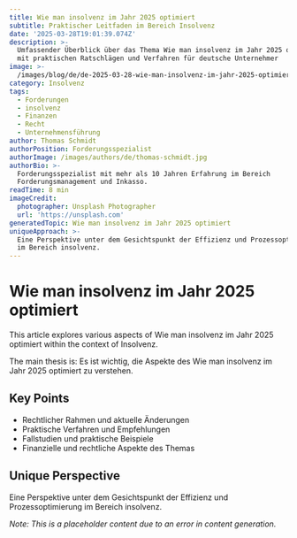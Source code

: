 ```yaml
---
title: Wie man insolvenz im Jahr 2025 optimiert
subtitle: Praktischer Leitfaden im Bereich Insolvenz
date: '2025-03-28T19:01:39.074Z'
description: >-
  Umfassender Überblick über das Thema Wie man insolvenz im Jahr 2025 optimiert
  mit praktischen Ratschlägen und Verfahren für deutsche Unternehmer
image: >-
  /images/blog/de/de-2025-03-28-wie-man-insolvenz-im-jahr-2025-optimiert-1743103098373.jpg
category: Insolvenz
tags:
  - Forderungen
  - insolvenz
  - Finanzen
  - Recht
  - Unternehmensführung
author: Thomas Schmidt
authorPosition: Forderungsspezialist
authorImage: /images/authors/de/thomas-schmidt.jpg
authorBio: >-
  Forderungsspezialist mit mehr als 10 Jahren Erfahrung im Bereich
  Forderungsmanagement und Inkasso.
readTime: 8 min
imageCredit:
  photographer: Unsplash Photographer
  url: 'https://unsplash.com'
generatedTopic: Wie man insolvenz im Jahr 2025 optimiert
uniqueApproach: >-
  Eine Perspektive unter dem Gesichtspunkt der Effizienz und Prozessoptimierung
  im Bereich insolvenz.
---
```

# Wie man insolvenz im Jahr 2025 optimiert

This article explores various aspects of Wie man insolvenz im Jahr 2025 optimiert within the context of Insolvenz.

The main thesis is: Es ist wichtig, die Aspekte des Wie man insolvenz im Jahr 2025 optimiert zu verstehen.

## Key Points
- Rechtlicher Rahmen und aktuelle Änderungen
- Praktische Verfahren und Empfehlungen
- Fallstudien und praktische Beispiele
- Finanzielle und rechtliche Aspekte des Themas

## Unique Perspective
Eine Perspektive unter dem Gesichtspunkt der Effizienz und Prozessoptimierung im Bereich insolvenz.

*Note: This is a placeholder content due to an error in content generation.*
